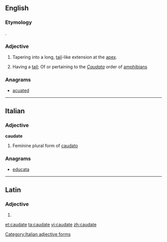 ==English==

===Etymology===
{{etyl|la}} {{lena}} {{term|cauda|lang=la||tail}}.

===Adjective===
{{en-adj|-}}

# {{botany}} Tapering into a long, [[tail]]-like extension at the [[apex]].
# {{zoology}} Having a [[tail]]; Of or pertaining to the ''[[Caudata]]'' order of [[amphibian]]s

===Anagrams===
* [[acuated#English|acuated]]

----

==Italian==

===Adjective===
'''caudate''' {{f}}

# Feminine plural form of [[caudato]]

===Anagrams===
* [[educata#Italian|educata]]

[[Category:Italian adjective forms]]

----

==Latin==

===Adjective===
{{la-adj-form|caudāte}}

# {{inflection of|caudatus|caudātus|voc|m|s|lang=la}}

[[et:caudate]]
[[ta:caudate]]
[[vi:caudate]]
[[zh:caudate]]